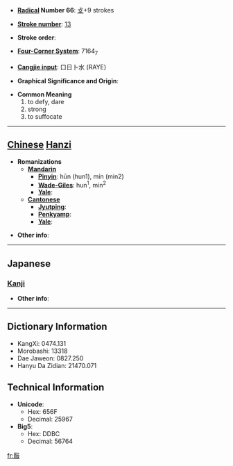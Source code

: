 * '''[[Wiktionary:Chinese radical index| Radical]] Number 66''': [[Wiktionary:Chinese radical index 攴|攴]]+9 strokes

* '''[[Wiktionary:Chinese total strokes index|Stroke number]]''': [[Wiktionary:Chinese total strokes index 13|13]]

* '''Stroke order''': 

* '''[[Wiktionary:Chinese four corner index|Four-Corner System]]''': 7164<sub>7</sub>

* '''[[Wiktionary:Chinese Cangjie index|Cangjie input]]''': 口日卜水 (RAYE)

* '''Graphical Significance and Origin''': 

* '''Common Meaning'''
*#to defy, dare
*# strong
*# to suffocate


----

== [[Chinese]] [[Hanzi]] ==

* '''Romanizations'''
** '''[[Mandarin]]'''
*** '''[[Pinyin]]''': hūn (hun1), mín (min2)
*** '''[[Wade-Giles]]''': hun<sup>1</sup>, min<sup>2</sup>
*** '''[[Yale]]''': 
** '''[[Cantonese]]'''
*** '''[[Jyutping]]''':
*** '''[[Penkyamp]]''': 
*** '''[[Yale]]''': 

* '''Other info''': 

----

==Japanese==
===[[Kanji]]===
{{kanji|on readings=[[びん]] (bin), [[みん]] (min), [[こん]] (kon)|kun readings=[[おかす]] (okasu), [[つとめる]] (tsutomeru)}}

* '''Other info''':  

----

== Dictionary Information ==

* KangXi: 0474.131
* Morobashi: 13318
* Dae Jaweon: 0827.250
* Hanyu Da Zidian: 21470.071

== Technical Information ==

* '''Unicode''':
** Hex: 656F
** Decimal: 25967
* '''Big5''':
** Hex: DDBC
** Decimal: 56764

[[fr:敯]]